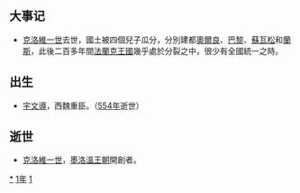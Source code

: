 {{yearTOC|511|北魏'''[[永平_(北魏宣武帝)|永平]]四年'''；柔然'''[[建昌_(柔然)|建昌]]四年'''；南朝梁'''[[天监|天监]]十年'''；高昌'''[[义熙_(麴嘉)|义熙]]二年'''}}
== 大事记 ==
* [[克洛維一世|克洛維一世]]去世，國土被四個兒子瓜分，分別建都[[奧爾良|奧爾良]]、[[巴黎|巴黎]]、[[蘇瓦松|蘇瓦松]]和[[蘭斯|蘭斯]]，此後二百多年間[[法蘭克王國|法蘭克王國]]幾乎處於分裂之中，很少有全國統一之時。

== 出生 ==
* [[宇文導|宇文導]]，西魏重臣。（[[554年|554年]]逝世）

== 逝世 ==
{{Wikisource year mention}}
* [[克洛維一世|克洛維一世]]，[[墨洛溫王朝|墨洛溫王朝]]開創者。

[[Category:511年|*]]
[[Category:510年代|1年]]
[[Category:6世纪各年|1]]